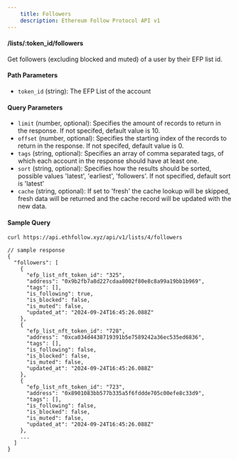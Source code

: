```yaml
---
    title: Followers
    description: Ethereum Follow Protocol API v1
---
```


#### /lists/\:token_id/followers

Get followers (excluding blocked and muted) of a user by their EFP list id.

#### Path Parameters

- `token_id` (string): The EFP List of the account

#### Query Parameters

- `limit` (number, optional): Specifies the amount of records to return in the response. If not specifed, default value is 10.
- `offset` (number, optional): Specifies the starting index of the records to return in the response. If not specifed, default value is 0.
- `tags` (string, optional): Specifies an array of comma separated tags, of which each account in the response should have at least one.
- `sort` (string, optional): Specifies how the results should be sorted, possible values 'latest', 'earliest', 'followers'. If not specified, default sort is 'latest'
- `cache` (string, optional): If set to 'fresh' the cache lookup will be skipped, fresh data will be returned and the cache record will be updated with the new data.

#### Sample Query

```sh copy
curl https://api.ethfollow.xyz/api/v1/lists/4/followers
```

```jsonc
// sample response
{
  "followers": [
    {
      "efp_list_nft_token_id": "325",
      "address": "0x9b2fb7a8d227cdaa8002f80e8c8a99a19bb1b969",
      "tags": [],
      "is_following": true,
      "is_blocked": false,
      "is_muted": false,
      "updated_at": "2024-09-24T16:45:26.088Z"
    },
    {
      "efp_list_nft_token_id": "728",
      "address": "0xca034d4438719391b5e7589242a36ec535ed6836",
      "tags": [],
      "is_following": false,
      "is_blocked": false,
      "is_muted": false,
      "updated_at": "2024-09-24T16:45:26.088Z"
    },
    {
      "efp_list_nft_token_id": "723",
      "address": "0x8901083bb577b335a5f6fddde705c00efe8c33d9",
      "tags": [],
      "is_following": false,
      "is_blocked": false,
      "is_muted": false,
      "updated_at": "2024-09-24T16:45:26.088Z"
    },
    ...
  ]
}
```
